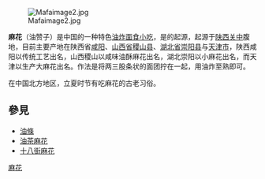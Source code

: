 {{expand|time=2014-11-20T04:59:23+00:00}}
[[File:Mafaimage2.jpg|right]]

'''麻花'''（油赞子）是中国的一种特色[[油炸面食|油炸面食]][[小吃|小吃]]，是{{link-ja|索餅|索餅}}的起源，起源于[[陕西|陕西]][[关中|关中]]腹地，目前主要产地在陕西省[[咸阳|咸阳]]、[[山西省|山西省]][[稷山县|稷山县]]、[[湖北省|湖北省]][[崇阳县|崇阳县]]与[[天津市|天津市]]，陕西咸阳以传统工艺出名，山西稷山以咸味油酥麻花出名，湖北崇阳以小麻花出名，而天津以生产大麻花出名。作法是将两三股条状的面团拧在一起，用油炸至熟即可。

在中国北方地区，立夏时节有吃麻花的古老习俗。

==參見==
{{portal|飲食}}
* [[油條|油條]]
* [[油茶麻花|油茶麻花]]
* [[十八街麻花|十八街麻花]]

[[Category:麻花|]]
{{食品小作品}}